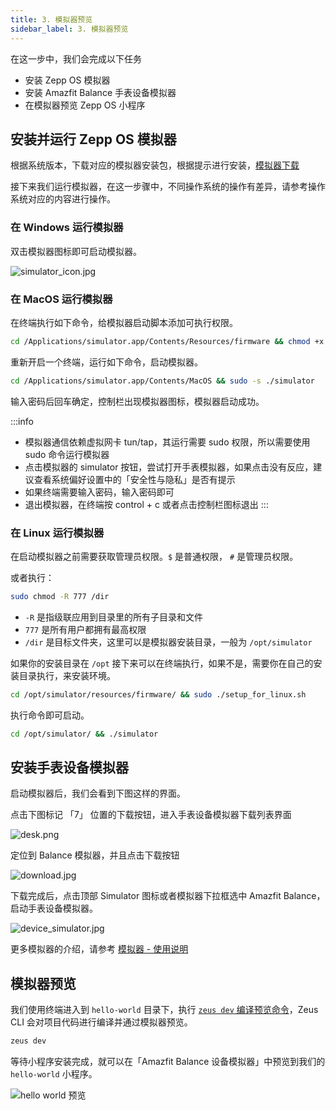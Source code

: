 ```yaml
---
title: 3. 模拟器预览
sidebar_label: 3. 模拟器预览
---
```


在这一步中，我们会完成以下任务

- 安装 Zepp OS 模拟器
- 安装 Amazfit Balance 手表设备模拟器
- 在模拟器预览 Zepp OS 小程序

## 安装并运行 Zepp OS 模拟器

根据系统版本，下载对应的模拟器安装包，根据提示进行安装，[模拟器下载](../tools/simulator/download.md)

接下来我们运行模拟器，在这一步骤中，不同操作系统的操作有差异，请参考操作系统对应的内容进行操作。

### 在 Windows 运行模拟器

双击模拟器图标即可启动模拟器。

![simulator_icon.jpg](/img/simulator/simulator_icon.jpg)

### 在 MacOS 运行模拟器

在终端执行如下命令，给模拟器启动脚本添加可执行权限。

```sh
cd /Applications/simulator.app/Contents/Resources/firmware && chmod +x ./start_qemu.sh
```

重新开启一个终端，运行如下命令，启动模拟器。

```sh
cd /Applications/simulator.app/Contents/MacOS && sudo -s ./simulator
```

输入密码后回车确定，控制栏出现模拟器图标，模拟器启动成功。

:::info

- 模拟器通信依赖虚拟网卡 tun/tap，其运行需要 sudo 权限，所以需要使用 sudo 命令运行模拟器
- 点击模拟器的 simulator 按钮，尝试打开手表模拟器，如果点击没有反应，建议查看系统偏好设置中的「安全性与隐私」是否有提示
- 如果终端需要输入密码，输入密码即可
- 退出模拟器，在终端按 control + c 或者点击控制栏图标退出
:::

### 在 Linux 运行模拟器

在启动模拟器之前需要获取管理员权限。`$` 是普通权限， `#` 是管理员权限。

或者执行：

```bash
sudo chmod -R 777 /dir
```

- `-R` 是指级联应用到目录里的所有子目录和文件
- `777` 是所有用户都拥有最高权限
- `/dir` 是目标文件夹，这里可以是模拟器安装目录，一般为 `/opt/simulator`

如果你的安装目录在 `/opt` 接下来可以在终端执行，如果不是，需要你在自己的安装目录执行，来安装环境。

```sh
cd /opt/simulator/resources/firmware/ && sudo ./setup_for_linux.sh
```

执行命令即可启动。

```sh
cd /opt/simulator/ && ./simulator
```

## 安装手表设备模拟器

启动模拟器后，我们会看到下图这样的界面。

点击下图标记 「7」 位置的下载按钮，进入手表设备模拟器下载列表界面

![desk.png](/img/simulator/interface.png)

定位到 Balance 模拟器，并且点击下载按钮

![download.jpg](/img/docs/quick-start/simulator_download.jpg)

下载完成后，点击顶部 Simulator 图标或者模拟器下拉框选中 Amazfit Balance，启动手表设备模拟器。

![device_simulator.jpg](/img/docs/quick-start/simulator_run.jpg)

更多模拟器的介绍，请参考 [模拟器 - 使用说明](../../guides/tools/simulator/index.md)

## 模拟器预览

我们使用终端进入到 `hello-world` 目录下，执行 [`zeus dev` 编译预览命令](../../guides/tools/cli/index.md#zeus-dev-编译预览模拟器)，Zeus CLI 会对项目代码进行编译并通过模拟器预览。

```sh
zeus dev
```

等待小程序安装完成，就可以在「Amazfit Balance 设备模拟器」中预览到我们的 `hello-world` 小程序。

![hello world 预览](/img/docs/quick-start/simulator_project_preview.jpg)
